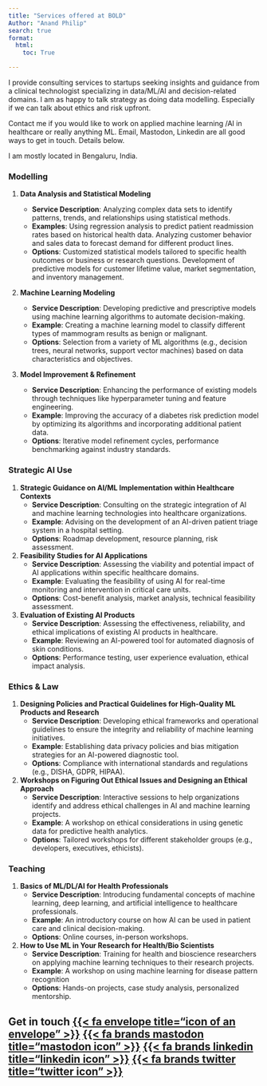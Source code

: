 ```yaml
---
title: "Services offered at BOLD"
Author: "Anand Philip"
search: true
format:
  html:
    toc: True

---
```


I provide consulting services to startups seeking insights and guidance from a clinical technologist specializing in data/ML/AI and decision-related domains. I am as happy to talk strategy as doing data modelling. Especially if we can talk about ethics and risk upfront.

Contact me if you would like to work on applied machine learning /AI in healthcare or really anything ML. Email, Mastodon, Linkedin are all good ways to get in touch. Details below. 

I am mostly located in Bengaluru, India. 

### Modelling 

1. **Data Analysis and Statistical Modeling**

   - **Service Description**: Analyzing complex data sets to identify patterns, trends, and relationships using statistical methods.
   - **Examples**: Using regression analysis to predict patient readmission rates based on historical health data. Analyzing customer behavior and sales data to forecast demand for different product lines.
   - **Options**: Customized statistical models tailored to specific health outcomes or business or research questions. Development of predictive models for customer lifetime value, market segmentation, and inventory management.
   

2. **Machine Learning Modeling**
   - **Service Description**: Developing predictive and prescriptive models using machine learning algorithms to automate decision-making.
   - **Example**: Creating a machine learning model to classify different types of mammogram results as benign or malignant.
   - **Options**: Selection from a variety of ML algorithms (e.g., decision trees, neural networks, support vector machines) based on data characteristics and objectives.

3. **Model Improvement & Refinement**

   - **Service Description**: Enhancing the performance of existing models through techniques like hyperparameter tuning and feature engineering.
   - **Example**: Improving the accuracy of a diabetes risk prediction model by optimizing its algorithms and incorporating additional patient data.
   - **Options**: Iterative model refinement cycles, performance benchmarking against industry standards.

### Strategic AI Use

1. **Strategic Guidance on AI/ML Implementation within Healthcare Contexts**
   - **Service Description**: Consulting on the strategic integration of AI and machine learning technologies into healthcare organizations.
   - **Example**: Advising on the development of an AI-driven patient triage system in a hospital setting.
   - **Options**: Roadmap development, resource planning, risk assessment.

2. **Feasibility Studies for AI Applications**
   - **Service Description**: Assessing the viability and potential impact of AI applications within specific healthcare domains.
   - **Example**: Evaluating the feasibility of using AI for real-time monitoring and intervention in critical care units.
   - **Options**: Cost-benefit analysis, market analysis, technical feasibility assessment.

3. **Evaluation of Existing AI Products**
   - **Service Description**: Assessing the effectiveness, reliability, and ethical implications of existing AI products in healthcare.
   - **Example**: Reviewing an AI-powered tool for automated diagnosis of skin conditions.
   - **Options**: Performance testing, user experience evaluation, ethical impact analysis.



### Ethics & Law

1. **Designing Policies and Practical Guidelines for High-Quality ML Products and Research**
   - **Service Description**: Developing ethical frameworks and operational guidelines to ensure the integrity and reliability of machine learning initiatives.
   - **Example**: Establishing data privacy policies and bias mitigation strategies for an AI-powered diagnostic tool.
   - **Options**: Compliance with international standards and regulations (e.g., DISHA, GDPR, HIPAA).

2. **Workshops on Figuring Out Ethical Issues and Designing an Ethical Approach**
   - **Service Description**: Interactive sessions to help organizations identify and address ethical challenges in AI and machine learning projects.
   - **Example**: A workshop on ethical considerations in using genetic data for predictive health analytics.
   - **Options**: Tailored workshops for different stakeholder groups (e.g., developers, executives, ethicists).

### Teaching

1. **Basics of ML/DL/AI for Health Professionals**
   - **Service Description**: Introducing fundamental concepts of machine learning, deep learning, and artificial intelligence to healthcare professionals.
   - **Example**: An introductory course on how AI can be used in patient care and clinical decision-making.
   - **Options**: Online courses, in-person workshops.

2. **How to Use ML in Your Research for Health/Bio Scientists**
   - **Service Description**: Training for health and bioscience researchers on applying machine learning techniques to their research projects.
   - **Example**: A workshop on using machine learning for disease pattern recognition
   - **Options**: Hands-on projects, case study analysis, personalized mentorship.


## Get in touch [{{< fa envelope   title="icon of an envelope" >}}](mailto:hello@boldresearch.org)  [{{< fa brands mastodon title="mastodon icon" >}}](https://sigmoid.social/@anandphilipc) [{{< fa brands linkedin  title="linkedin icon" >}}](https://www.linkedin.com/in/anandphilip/) [{{< fa brands twitter  title="twitter icon" >}}](https://www.twitter.com/anandphilipc/)